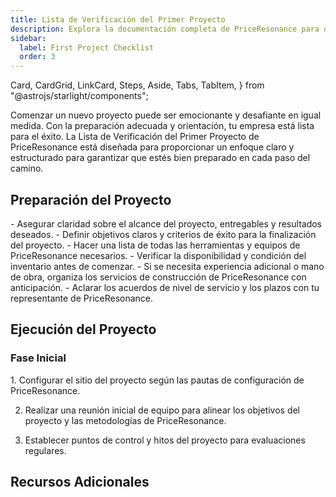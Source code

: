 ```yaml
---
title: Lista de Verificación del Primer Proyecto
description: Explora la documentación completa de PriceResonance para obtener una visión detallada de nuestras herramientas premium y servicios de construcción.
sidebar:
  label: First Project Checklist
  order: 3
---
```

  Card,
  CardGrid,
  LinkCard,
  Steps,
  Aside,
  Tabs,
  TabItem,
} from "@astrojs/starlight/components";

Comenzar un nuevo proyecto puede ser emocionante y desafiante en igual medida. Con la preparación adecuada y orientación, tu empresa está lista para el éxito. La Lista de Verificación del Primer Proyecto de PriceResonance está diseñada para proporcionar un enfoque claro y estructurado para garantizar que estés bien preparado en cada paso del camino.

## Preparación del Proyecto

<CardGrid>
  <Card title="Alcance y Objetivos">
    - Asegurar claridad sobre el alcance del proyecto, entregables y resultados deseados.
    - Definir objetivos claros y criterios de éxito para la finalización del proyecto.
  </Card>
  <Card title="Herramientas y Equipamiento">
    - Hacer una lista de todas las herramientas y equipos de PriceResonance necesarios.
    - Verificar la disponibilidad y condición del inventario antes de comenzar.
  </Card>
  <Card title="Organización de Servicios">
    - Si se necesita experiencia adicional o mano de obra, organiza los servicios de construcción de PriceResonance con anticipación.
    - Aclarar los acuerdos de nivel de servicio y los plazos con tu representante de PriceResonance.
  </Card>
</CardGrid>

## Ejecución del Proyecto
### Fase Inicial
<Steps>
1. Configurar el sitio del proyecto según las pautas de configuración de PriceResonance.

2. Realizar una reunión inicial de equipo para alinear los objetivos del proyecto y las metodologías de PriceResonance.

3. Establecer puntos de control y hitos del proyecto para evaluaciones regulares.
</Steps>

## Recursos Adicionales
<CardGrid>
<LinkCard
  title="Guías Detalladas"
  description="Accede a documentación detallada y manuales de usuario para herramientas y servicios de PriceResonance."
  href="es/guides/getting-started"
/>
<LinkCard
  title="Contactos de Soporte"
  description="Mantén a mano los detalles de contacto para el soporte de PriceResonance, disponible para ayuda durante todo tu proyecto."
  href="es/guides/getting-started"
/>
<LinkCard
  title="Aprendizaje Avanzado"
  description="Explora recursos educativos adicionales proporcionados por PriceResonance para refinar tus habilidades y conocimientos."
  href="es/guides/getting-started"
/>
</CardGrid>
